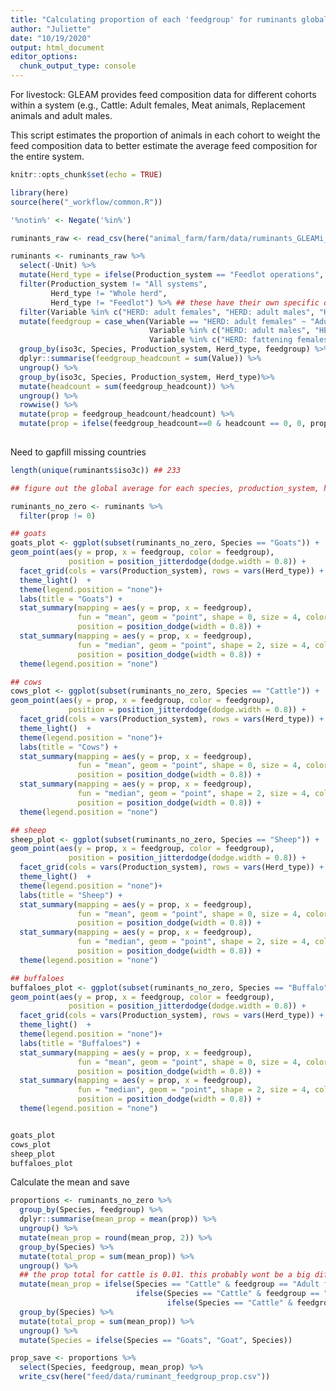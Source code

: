 ```yaml
---
title: "Calculating proportion of each 'feedgroup' for ruminants globally and the prop feedlot out of feedlot+mixed"
author: "Juliette"
date: "10/19/2020"
output: html_document
editor_options: 
  chunk_output_type: console
---
```


For livestock: GLEAM provides feed composition data for different cohorts within a system (e.g., Cattle: Adult females, Meat animals, Replacement animals and adult males.

This script estimates the proportion of animals in each cohort to weight the feed composition data to better estimate the average feed composition for the entire system.

```r
knitr::opts_chunk$set(echo = TRUE)

library(here)
source(here("_workflow/common.R"))

'%notin%' <- Negate('%in%')

ruminants_raw <- read_csv(here("animal_farm/farm/data/ruminants_GLEAMi_v2.csv"))

```


```r

ruminants <- ruminants_raw %>% 
  select(-Unit) %>% 
  mutate(Herd_type = ifelse(Production_system == "Feedlot operations", "Feedlot", Herd_type))%>% 
  filter(Production_system != "All systems",
         Herd_type != "Whole herd",
         Herd_type != "Feedlot") %>% ## these have their own specific diet composition so not included in this prop breakdown 
  filter(Variable %in% c("HERD: adult females", "HERD: adult males", "HERD: replacement females", "HERD: replacement males", "HERD: fattening females", "HERD: fattening males")) %>%
  mutate(feedgroup = case_when(Variable == "HERD: adult females" ~ "Adult females",
                               Variable %in% c("HERD: adult males", "HERD: replacement females", "HERD: replacement males") ~ "Replacement animals and adult males",
                               Variable %in% c("HERD: fattening females", "HERD: fattening males") ~ "Meat animals (non feedlot)")) %>% 
  group_by(iso3c, Species, Production_system, Herd_type, feedgroup) %>% 
  dplyr::summarise(feedgroup_headcount = sum(Value)) %>% 
  ungroup() %>% 
  group_by(iso3c, Species, Production_system, Herd_type)%>% 
  mutate(headcount = sum(feedgroup_headcount)) %>% 
  ungroup() %>% 
  rowwise() %>% 
  mutate(prop = feedgroup_headcount/headcount) %>% 
  mutate(prop = ifelse(feedgroup_headcount==0 & headcount == 0, 0, prop))
  
```

Need to gapfill missing countries

```r
length(unique(ruminants$iso3c)) ## 233

## figure out the global average for each species, production_system, herd_type, feedgroup 

ruminants_no_zero <- ruminants %>% 
  filter(prop != 0)

## goats
goats_plot <- ggplot(subset(ruminants_no_zero, Species == "Goats")) + 
geom_point(aes(y = prop, x = feedgroup, color = feedgroup), 
             position = position_jitterdodge(dodge.width = 0.8)) +
  facet_grid(cols = vars(Production_system), rows = vars(Herd_type)) +
  theme_light()  + 
  theme(legend.position = "none")+
  labs(title = "Goats") +
  stat_summary(mapping = aes(y = prop, x = feedgroup),
               fun = "mean", geom = "point", shape = 0, size = 4, color = "black",
               position = position_dodge(width = 0.8)) +
  stat_summary(mapping = aes(y = prop, x = feedgroup),
               fun = "median", geom = "point", shape = 2, size = 4, color = "black",
               position = position_dodge(width = 0.8)) + 
  theme(legend.position = "none")

## cows
cows_plot <- ggplot(subset(ruminants_no_zero, Species == "Cattle")) + 
geom_point(aes(y = prop, x = feedgroup, color = feedgroup), 
             position = position_jitterdodge(dodge.width = 0.8)) +
  facet_grid(cols = vars(Production_system), rows = vars(Herd_type)) +
  theme_light()  + 
  theme(legend.position = "none")+
  labs(title = "Cows") +
  stat_summary(mapping = aes(y = prop, x = feedgroup),
               fun = "mean", geom = "point", shape = 0, size = 4, color = "black",
               position = position_dodge(width = 0.8)) +
  stat_summary(mapping = aes(y = prop, x = feedgroup),
               fun = "median", geom = "point", shape = 2, size = 4, color = "black",
               position = position_dodge(width = 0.8)) + 
  theme(legend.position = "none")

## sheep
sheep_plot <- ggplot(subset(ruminants_no_zero, Species == "Sheep")) + 
geom_point(aes(y = prop, x = feedgroup, color = feedgroup), 
             position = position_jitterdodge(dodge.width = 0.8)) +
  facet_grid(cols = vars(Production_system), rows = vars(Herd_type)) +
  theme_light()  + 
  theme(legend.position = "none")+
  labs(title = "Sheep") +
  stat_summary(mapping = aes(y = prop, x = feedgroup),
               fun = "mean", geom = "point", shape = 0, size = 4, color = "black",
               position = position_dodge(width = 0.8)) +
  stat_summary(mapping = aes(y = prop, x = feedgroup),
               fun = "median", geom = "point", shape = 2, size = 4, color = "black",
               position = position_dodge(width = 0.8)) + 
  theme(legend.position = "none")

## buffaloes
buffaloes_plot <- ggplot(subset(ruminants_no_zero, Species == "Buffalo")) + 
geom_point(aes(y = prop, x = feedgroup, color = feedgroup), 
             position = position_jitterdodge(dodge.width = 0.8)) +
  facet_grid(cols = vars(Production_system), rows = vars(Herd_type)) +
  theme_light()  + 
  theme(legend.position = "none")+
  labs(title = "Buffaloes") +
  stat_summary(mapping = aes(y = prop, x = feedgroup),
               fun = "mean", geom = "point", shape = 0, size = 4, color = "black",
               position = position_dodge(width = 0.8)) +
  stat_summary(mapping = aes(y = prop, x = feedgroup),
               fun = "median", geom = "point", shape = 2, size = 4, color = "black",
               position = position_dodge(width = 0.8)) + 
  theme(legend.position = "none")


goats_plot
cows_plot
sheep_plot
buffaloes_plot

```

Calculate the mean and save

```r

proportions <- ruminants_no_zero %>% 
  group_by(Species, feedgroup) %>% 
  dplyr::summarise(mean_prop = mean(prop)) %>% 
  ungroup() %>% 
  mutate(mean_prop = round(mean_prop, 2)) %>% 
  group_by(Species) %>% 
  mutate(total_prop = sum(mean_prop)) %>% 
  ungroup() %>% 
  ## the prop total for cattle is 0.01. this probably wont be a big differnece later but we can just subtract the extra 
  mutate(mean_prop = ifelse(Species == "Cattle" & feedgroup == "Adult females", mean_prop - (0.01/3),
                            ifelse(Species == "Cattle" & feedgroup == "Meat animals (non feedlot)", mean_prop - (0.01/3),
                                   ifelse(Species == "Cattle" & feedgroup == "Replacement animals and adult males", mean_prop - (0.01/3), mean_prop))))%>% 
  group_by(Species) %>% 
  mutate(total_prop = sum(mean_prop)) %>% 
  ungroup() %>% 
  mutate(Species = ifelse(Species == "Goats", "Goat", Species))

prop_save <- proportions %>% 
  select(Species, feedgroup, mean_prop) %>% 
  write_csv(here("feed/data/ruminant_feedgroup_prop.csv"))

```
